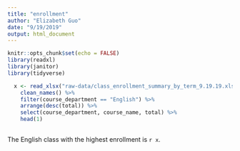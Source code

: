 ```yaml
---
title: "enrollment"
author: "Elizabeth Guo"
date: "9/19/2019"
output: html_document
---
```


```r
knitr::opts_chunk$set(echo = FALSE)
library(readxl)
library(janitor)
library(tidyverse)
```

```r
  x <- read_xlsx("raw-data/class_enrollment_summary_by_term_9.19.19.xlsx", skip = 3) %>% 
    clean_names() %>% 
    filter(course_department == "English") %>% 
    arrange(desc(total)) %>% 
    select(course_department, course_name, total) %>% 
    head(1)
    
```

The English class with the highest enrollment is `r x`.



